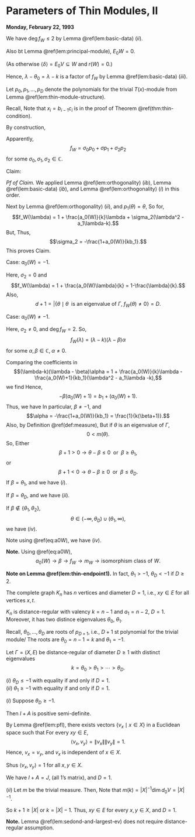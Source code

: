 # Parameters of Thin Modules, II {#lec15}
**Monday, February 22, 1993**

:::{.proof name="Proof of Lemma \@ref(lem:thin-endpoint1) Continued"}  
  
We have $\deg f_W\leq 2$ by Lemma \@ref(lem:basic-data) $(ii)$.

Also bt Lemma \@ref(lem:principal-module), $E_0W = 0$.

(As otherwise $\langle \delta \rangle = E_0V \subseteq W$ and $r(W) = 0$.)

Hence, $\lambda - \theta_0 = \lambda - k$ is a factor of $f_W$ by Lemma \@ref(lem:basic-data) $(iii)$.

Let $p_0, p_1, \ldots, p_D$ denote the polynomials for the trivial $T(x)$-module from Lemma \@ref(lem:thin-module-structure).

Recall,
\begin{align}
\sum_{\theta\in \mathbb{R}}m(\theta)p_i(\theta)p_j(\theta) & = \delta_{ij}x_1x_2\cdots x_i \quad (0\leq i,j\leq D)\\
& = \delta_{ij}b_0b_1\cdots b_{i-1}c_1c_2\cdots c_i.
\end{align}
Note that $x_i = b_{i-1}c_i$ is in the proof of Theorem \@ref(thm:thin-condition).

By construction,
\begin{align}
p_0(\lambda) & = 1.
p_1(\lambda) & = \lambda.
p_2(\lambda) & \lambda^2 - a_1\lambda - k.
\end{align}

Apparently, 
$$f_W = \sigma_0 p_0 + \sigma p_1 + \sigma_2 p_2$$
for some $\sigma_0, \sigma_1, \sigma_2\in \mathbb{C}$.

Claim:
\begin{align}
\sigma_0 & = 1,\\
\sigma_1 & = \frac{a_0(W)}{k},\\
\sigma_2 & -\frac{1+a_0(W)}{kb_1}.
\end{align}

_Pf of Claim._
\begin{align}
1 & = \sum_{\theta\in \mathbb{R}}m_W(\theta)\\
& = \sum_{\theta\in \mathbb{R}}m(\theta)f_W(\theta)\\
& = \sum_{j=0}^2 \sigma_j\left(\sum_{\theta\in \mathbb{R}}m(\theta)p_j(\theta)\right)\\
& = \sigma_0.
\end{align}
We applied Lemma \@ref(lem:orthogonality) $(ib)$, Lemma \@ref(lem:basic-data) $(ib)$, and Lemma \@ref(lem:orthogonality) $(i)$ in this order.

Next by Lemma \@ref(lem:orthogonality) $(ii)$, and $p_1(\theta) = \theta$, 
\begin{align}
a_0(W) & = \sum_{\theta\in \mathbb{R}}m_W(\theta)\theta\\
& = \sum_{\theta\in \mathbb{R}}f_W(\theta)\theta\\
& = \sum_{j = 0}^2\sigma_j\sum_{\theta\in \mathbb{R}}m(\theta)p_j(\theta)p_1(\theta)\\
& = \sigma_1 x_1(T\delta)\\
& = \sigma_1b_0c_1\\
& = \sigma_1 k.
\end{align}
So for,
$$f_W(\lambda) = 1 + \frac{a_0(W)}{k}\lambda + \sigma_2(\lambda^2 - a_1\lambda-k).$$
But,
\begin{align}
0 & = f_W(k)\\
& = 1 + a_0(W) + \sigma_2k(k-a_1-1)\\
& 1 + a_0(W) + \sigma_2kb_1.
\end{align}
Thus,
$$\sigma_2 = -\frac{1+a_0(W)}{kb_1}.$$
This proves Claim.

Case: $a_0(W) = -1$.

Here, $\sigma_2 = 0$ and
$$f_W(\lambda) = 1 + \frac{a_0(W)\lambda}{k} = 1-\frac{\lambda}{k}.$$
Also,
$$d+1 = |\{\theta \mid \theta \;\text{ is an eigenvalue of $\Gamma$}, \; f_W(\theta)\neq 0\} = D.$$


Case: $a_0(W) \neq -1$.

Here, $\sigma_2\neq 0$, and $\deg f_W = 2$. So,
$$f_W(\lambda) = (\lambda - k)(\lambda - \beta)\alpha$$
for some $\alpha, \beta\in \mathbb{C}, \; \alpha \neq 0$.

Comparing the coefficients in 
$$(\lambda-k)(\lambda - \beta)\alpha = 1 + \frac{a_0(W)}{k}\lambda - \frac{a_0(W)+1}{kb_1}(\lambda^2 - a_1\lambda -k),$$
we find
\begin{align}
\alpha & = -\frac{a_0(W) + 1}{kb_1},\\
-(k+\beta)\alpha & = \frac{a_0(W)}{k} + \frac{a_0(W)+1}{kb_1}a_1,\\
k\beta\alpha & = 1 + \frac{a_0(W)+1}{b_1}.
\end{align}
Hence, 
$$-\beta(a_0(W) + 1) = b_1 + (a_0(W) + 1).$$
Thus, we have
\begin{equation}
(1+a_0(W))(1+\beta) = -b_1. (\#eq:a0W)
\end{equation}
In particular, $\beta \neq -1$, and
$$\alpha = -\frac{1+a_0(W)}{kb_1} = \frac{1}{k(\beta+1)}.$$
Also, by Definition \@ref(def:measure),
\begin{align}
0 &\leq m_W(\theta) \\
& = m(\theta)f_W(\theta) \quad (\text{for all} \; \theta\in \mathbb{R}).
\end{align}
But if $\theta$ is an eigenvalue of $\Gamma$,
$$0 < m(\theta).$$
So, 
\begin{align}
0 & \leq f_W(\theta)\\
& = \frac{(\theta-k)(\theta-\beta)}{k(\beta+1)}.
\end{align}
Either
$$\beta+1 >0 \to \theta-\beta \leq 0 \;\text{ or }\; \beta \geq \theta_1,$$
or
$$\beta+1 < 0 \to \theta-\beta \geq 0 \;\text{ or }\; \beta \leq \theta_D.$$
If $\beta = \theta_1$,
\begin{align}
a_0(W) & = - \frac{b_1}{\beta+1}-1 = -\frac{b_1}{\theta_1+1}-1\\
f_W(\lambda) & = \frac{(\lambda - k)(\lambda - \theta_1)}{k(\theta_1+1)},
\end{align}
and we have $(i)$.

If $\beta = \theta_D$,
\begin{align}
a_0(W) & = -\frac{b_1}{\theta_D+1}-1\\
f_W(\lambda) & = \frac{(\lambda - k)(\lambda - \theta_D)}{k(\theta_D+1)},
\end{align}
and we have $(ii)$.

If $\beta \not\in \{\theta_1, \theta_2\}$, 
$$\theta \in (-\infty, \theta_D) \cup (\theta_1, \infty),$$
we have $(iv)$.

Note using \@ref(eq:a0W), we have $(iv)$.
:::

**Note.** 
Using \@ref(eq:a0W),
$$a_0(W) \to \beta \to f_W \to m_W \to \text{isomorphism class of $W$}.$$

**Note on Lemma \@ref(lem:thin-endpoint1).**
In fact, $\theta_1 > -1$, $\theta_D < -1$ if $D\geq 2$.

:::{.definition #complete-graph}
The complete graph \index{complete graph} $K_n$ has $n$ vertices and diameter $D = 1$, i.e., $xy\in E$ for all vertices $x,t$.
:::

$K_n$ is distance-regular with valency $k = n-1$ and $a_1 = n-2$, $D = 1$.
Moreover, it has two distince eigenvalues $\theta_0$, $\theta_1$.

Recall, $\theta_0, \ldots, \theta_D$ are roots of $p_{D+1}$, i.e., $D+1$ st polynomial for the trivial module/
\begin{align}
p_0 & = 1\\
p_1 & = \lambda\\
p_2 & = \lambda^2 - a_1\lambda - k\\
& = \lambda^2 - (n-2)\lambda - (n-1)\\
& = (\lambda - (n-1))(\lambda +1).
\end{align}
The roots are $\theta_0 = n-1 = k$ and $\theta_1 = -1$.


:::{.lemma #sedond-and-largest-ev}
Let $\Gamma = (X, E)$ be distance-regular of diameter $D\geq 1$ with distinct eigenvalues
$$k = \theta_0 > \theta_1 > \cdots > \theta_D.$$

| $(i)$ $\theta_D\leq -1$ with equality if and only if $D = 1$.

| $(ii)$ $\theta_1 \geq -1$ with equality if and only if $D=1$.
:::

:::{.proof}
$(i)$ Suppose $\theta_D \geq -1$. 

Then $I + A$ is positive semi-definite.

By Lemma \@ref(lem:pfl), there exists vectors $\{v_x\mid x\in X\}$ in a Euclidean space such that
\begin{align}
\langle v_x,v_y\rangle & = (I+A)_{xy}\\
& = \begin{cases} 1 & \text{if $x = y$ or $xy\in E$,}\\0 & \text{othewise}.
\end{cases}
\end{align}
For every $xy\in E$, 
$$\langle v_x, v_y\rangle = \|v_x\|\|v_y\| = 1.$$
Hence, $v_x = v_y$, and $v_x$ is independent of $x\in X$.

Shus $\langle v_x,v_y\rangle = 1$ for all $x,y\in X$.

We have $I + A = J$, (all 1's matrix), and $D = 1$.

$(ii)$ Let $m$ be the trivial measure. Then,
\begin{align}
1 & = \sum_{\theta\in \mathbb{R}}m(\theta) + \sum_{\theta\in \mathbb{R}}m(\theta)\theta \\
& = \sum_{\theta\in \mathbb{R}}m(\theta)(\theta+1)\\
& = m(k)(k+1) + \sum_{\theta\neq k}m(\theta)(\theta+1)\\
& \leq (k+1)|X|^{-1}.
\end{align}
Note that $m(k) = |X|^{-1}\dim d_0V = |X|^{-1}$.

So $k+1 \geq |X|$ or $k = |X|-1$. Thus,
$xy\in E$ for every $x,y\in X$, and $D = 1$.
:::

**Note.**
Lemma \@ref(lem:sedond-and-largest-ev) does not require distance-regular assumption.
